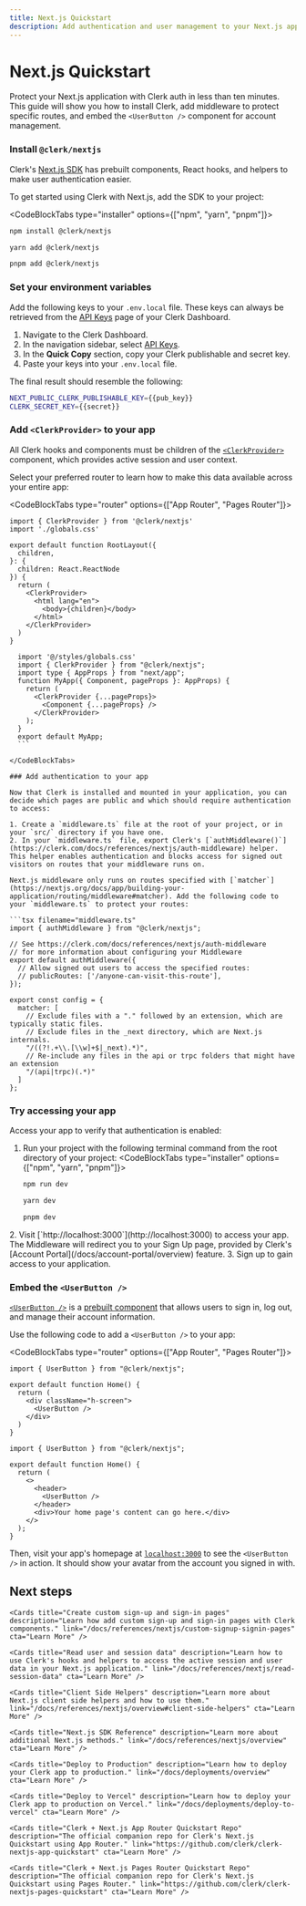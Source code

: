 ---
title: Next.js Quickstart
description: Add authentication and user management to your Next.js app with Clerk.
---

# Next.js Quickstart

Protect your Next.js application with Clerk auth in less than ten minutes. This guide will show you how to install Clerk, add middleware to protect specific routes, and embed the `<UserButton />` component for account management.

<Steps>

### Install `@clerk/nextjs`

Clerk's [Next.js SDK](/docs/references/nextjs/overview) has prebuilt components, React hooks, and helpers to make user authentication easier.

To get started using Clerk with Next.js, add the SDK to your project:

<CodeBlockTabs type="installer" options={["npm", "yarn", "pnpm"]}>
  ```bash filename="terminal"
  npm install @clerk/nextjs
  ```

```bash filename="terminal"
yarn add @clerk/nextjs
```

```bash filename="terminal"
pnpm add @clerk/nextjs
```

</CodeBlockTabs>

### Set your environment variables

<SignedIn>

Add the following keys to your `.env.local` file. These keys can always be retrieved from the [API Keys](https://dashboard.clerk.com/last-active?path=api-keys) page of your Clerk Dashboard.

</SignedIn>

<SignedOut>

1. Navigate to the Clerk Dashboard.
2. In the navigation sidebar, select [API Keys](https://dashboard.clerk.com/last-active?path=api-keys).
3. In the **Quick Copy** section, copy your Clerk publishable and secret key.
4. Paste your keys into your `.env.local` file.

The final result should resemble the following:

</SignedOut>

  <InjectKeys>

  ```sh filename=".env.local"
  NEXT_PUBLIC_CLERK_PUBLISHABLE_KEY={{pub_key}}
  CLERK_SECRET_KEY={{secret}}
  ```

  </InjectKeys>

### Add `<ClerkProvider>` to your app

All Clerk hooks and components must be children of the [`<ClerkProvider>`](/docs/components/clerk-provider) component, which provides active session and user context.

Select your preferred router to learn how to make this data available across your entire app:

<CodeBlockTabs type="router" options={["App Router", "Pages Router"]}>
  ```tsx filename="/src/app/layout.tsx" {1,10-14}
  import { ClerkProvider } from '@clerk/nextjs'
  import './globals.css'

  export default function RootLayout({
    children,
  }: {
    children: React.ReactNode
  }) {
    return (
      <ClerkProvider>
        <html lang="en">
          <body>{children}</body>
        </html>
      </ClerkProvider>
    )
  }
  ```

  ```tsx filename="_app.tsx" {2,6-8}
    import '@/styles/globals.css'
    import { ClerkProvider } from "@clerk/nextjs";
    import type { AppProps } from "next/app";
    function MyApp({ Component, pageProps }: AppProps) {
      return (
        <ClerkProvider {...pageProps}>
          <Component {...pageProps} />
        </ClerkProvider>
      );
    }
    export default MyApp;
    ```

</CodeBlockTabs>

### Add authentication to your app

Now that Clerk is installed and mounted in your application, you can decide which pages are public and which should require authentication to access:

1. Create a `middleware.ts` file at the root of your project, or in your `src/` directory if you have one.
2. In your `middleware.ts` file, export Clerk's [`authMiddleware()`](https://clerk.com/docs/references/nextjs/auth-middleware) helper. This helper enables authentication and blocks access for signed out visitors on routes that your middleware runs on.

  Next.js middleware only runs on routes specified with [`matcher`](https://nextjs.org/docs/app/building-your-application/routing/middleware#matcher). Add the following code to your `middleware.ts` to protect your routes:

  ```tsx filename="middleware.ts"
  import { authMiddleware } from "@clerk/nextjs";

  // See https://clerk.com/docs/references/nextjs/auth-middleware
  // for more information about configuring your Middleware
  export default authMiddleware({
    // Allow signed out users to access the specified routes:
    // publicRoutes: ['/anyone-can-visit-this-route'],
  });

  export const config = {
    matcher: [
      // Exclude files with a "." followed by an extension, which are typically static files.
      // Exclude files in the _next directory, which are Next.js internals.
      "/((?!.+\\.[\\w]+$|_next).*)",
      // Re-include any files in the api or trpc folders that might have an extension
      "/(api|trpc)(.*)"
    ]
  };
  ```

### Try accessing your app

Access your app to verify that authentication is enabled:

1. Run your project with the following terminal command from the root directory of your project:
  <CodeBlockTabs type="installer" options={["npm", "yarn", "pnpm"]}>
    ```bash filename="terminal"
    npm run dev
    ```

    ```bash filename="terminal"
    yarn dev
    ```

    ```bash filename="terminal"
    pnpm dev
    ```

  </CodeBlockTabs>
2. Visit [`http://localhost:3000`](http://localhost:3000) to access your app. The Middleware will redirect you to your Sign Up page, provided by Clerk's [Account Portal](/docs/account-portal/overview) feature.
3. Sign up to gain access to your application.

### Embed the `<UserButton />`

[`<UserButton />`](/docs/components/user/user-button) is a [prebuilt component](/docs/components/overview) that allows users to sign in, log out, and manage their account information.

Use the following code to add a `<UserButton />` to your app:

<CodeBlockTabs type="router" options={["App Router", "Pages Router"]}>
```tsx filename="app/page.tsx" {1,6}
import { UserButton } from "@clerk/nextjs";

export default function Home() {
  return (
    <div className="h-screen">
      <UserButton />
    </div>
  )
}
```

```tsx filename="pages/index.tsx" {1,7}
import { UserButton } from "@clerk/nextjs";

export default function Home() {
  return (
    <>
      <header>
        <UserButton />
      </header>
      <div>Your home page's content can go here.</div>
    </>
  );
}
```

</CodeBlockTabs>

Then, visit your app's homepage at [`localhost:3000`](http://localhost:3000) to see the `<UserButton />` in action. It should show your avatar from the account you signed in with.

</Steps>

## Next steps

<div className="container mx-auto my-4">
  <div className="grid grid-cols-1 gap-6 md:grid-cols-2">

    <Cards title="Create custom sign-up and sign-in pages" description="Learn how add custom sign-up and sign-in pages with Clerk components." link="/docs/references/nextjs/custom-signup-signin-pages" cta="Learn More" />

    <Cards title="Read user and session data" description="Learn how to use Clerk's hooks and helpers to access the active session and user data in your Next.js application." link="/docs/references/nextjs/read-session-data" cta="Learn More" />

    <Cards title="Client Side Helpers" description="Learn more about Next.js client side helpers and how to use them." link="/docs/references/nextjs/overview#client-side-helpers" cta="Learn More" />

    <Cards title="Next.js SDK Reference" description="Learn more about additional Next.js methods." link="/docs/references/nextjs/overview" cta="Learn More" />

    <Cards title="Deploy to Production" description="Learn how to deploy your Clerk app to production." link="/docs/deployments/overview" cta="Learn More" />

    <Cards title="Deploy to Vercel" description="Learn how to deploy your Clerk app to production on Vercel." link="/docs/deployments/deploy-to-vercel" cta="Learn More" />

    <Cards title="Clerk + Next.js App Router Quickstart Repo" description="The official companion repo for Clerk's Next.js Quickstart using App Router." link="https://github.com/clerk/clerk-nextjs-app-quickstart" cta="Learn More" />

    <Cards title="Clerk + Next.js Pages Router Quickstart Repo" description="The official companion repo for Clerk's Next.js Quickstart using Pages Router." link="https://github.com/clerk/clerk-nextjs-pages-quickstart" cta="Learn More" />

  </div>
</div>
